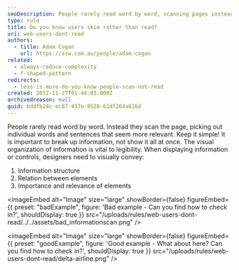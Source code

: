 ```yaml
---
seoDescription: People rarely read word by word, scanning pages instead. Simple designs help them quickly find what they need, with clear organization and visual cues.
type: rule
title: Do you know users skim rather than read?
uri: web-users-dont-read
authors:
  - title: Adam Cogan
    url: https://ssw.com.au/people/adam-cogan
related:
  - always-reduce-complexity
  - f-shaped-pattern
redirects:
  - less-is-more-do-you-know-people-scan-not-read
created: 2012-11-27T01:44:03.000Z
archivedreason: null
guid: bddfb24c-ec87-437e-9528-61df264a616d
---
```


People rarely read word by word. Instead they scan the page, picking out individual words and sentences that seem more relevant.
Keep it simple! It is important to break up information, not show it all at once. The visual organization of information is vital to legibility. When displaying information or controls, designers need to visually convey:

1. Information structure
2. Relation between elements
3. Importance and relevance of elements

<imageEmbed
  alt="Image"
  size="large"
  showBorder={false}
  figureEmbed={{
    preset: "badExample",
    figure: 'Bad example - Can you find how to check in?',
    shouldDisplay: true
  }}
  src="/uploads/rules/web-users-dont-read/../../assets/bad_informationscan.png"
/>

<imageEmbed
  alt="Image"
  size="large"
  showBorder={false}
  figureEmbed={{
    preset: "goodExample",
    figure: 'Good example - What about here? Can you find how to check in?',
    shouldDisplay: true
  }}
  src="/uploads/rules/web-users-dont-read/delta-airline.png"
/>